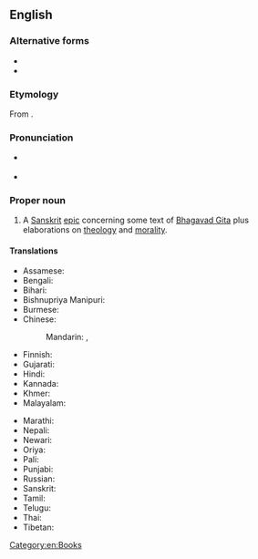 ==English==

===Alternative forms===
* {{alter|en|Maha-Bharata|Maha-bharata|Maha Bharata|Maha bharata||without macrons}}
* {{alter|en|Mahābhārata|Mahā-Bhārata|Mahā-bhārata|Mahā bhārata||with macrons}}

===Etymology===
From {{etyl|sa|en}} {{m|sa|महाभारत|tr=Mahābhārata}}.

===Pronunciation===
* {{a|US}} {{IPA|/mə.hɑˈbɑ.ɹə.tə/|lang=en}}
* {{a|InE}} {{IPA|/mə.ɦɑːˈbʱɑː.ɾə.t̪ə/|lang=en}}

===Proper noun===
{{wikipedia}}
{{en-proper noun}}

# {{lb|en|Hinduism}} A [[Sanskrit]] [[epic]] concerning some text of [[Bhagavad Gita]] plus elaborations on [[theology]] and [[morality]].

====Translations====
{{trans-top|A Sanskrit epic}}
* Assamese: {{t|as|মহাভাৰত|tr=mahābhārat}}
* Bengali: {{t+|bn|মহাভারত}}
* Bihari: {{t|bh|महाभारत|tr=mahābhārat}}
* Bishnupriya Manipuri: {{t|bpy|মহাভারত}}
* Burmese: {{t|my|မဟာဘာရတ}}
* Chinese:
*: Mandarin: {{t+|cmn|摩訶婆羅多}}, {{t+|cmn|摩诃婆罗多|tr=Móhēpóluóduō}}
* Finnish: {{t|fi|Mahabharata}}
* Gujarati: {{t|gu|મહાભારત|sc=Gujr}}
* Hindi: {{t+|hi|महाभारत|m|sc=Deva}}
* Kannada: {{t+|kn|ಮಹಾಭಾರತ}}
* Khmer: {{t|km|មហាភារតយុទ្ធ|tr=mea’haa pʰierea’ta’yut}}
* Malayalam: {{t+|ml|മഹാഭാരതം}}
{{trans-mid}}
* Marathi: {{t|mr|महाभारत|n|tr=mahābhārata|sc=Deva}}
* Nepali: {{t|ne|महाभारत}}
* Newari: {{t|new|महाभारत}}
* Oriya: {{t+|or|ମହାଭାରତ|tr=mahābhārat}}
* Pali: {{t|pi|महाभारत|tr=mahābhārata}}
* Punjabi: {{t|pa|ਮਹਾਂਭਾਰਤ}}
* Russian: {{t|ru|Махабха́рата|f}}
* Sanskrit: {{t+|sa|महाभारतम्}}
* Tamil: {{t+|ta|மகாபாரதம்}}
* Telugu: {{t+|te|మహాభారతము|sc=Telu}}
* Thai: {{t+|th|มหาภารตะ|tr=máhăapaarádtà}}
* Tibetan: {{t|bo|༼མ་ཧ་བ་ར་ཏ|alt=མ་ཧ་བ་ར་ཏ}}
{{trans-bottom}}

[[Category:en:Books]]
